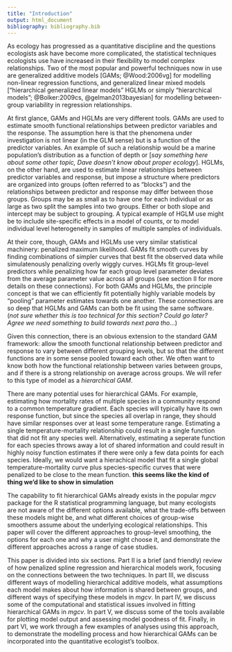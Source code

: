 ```yaml
---
title: "Introduction"
output: html_document
bibliography: bibliography.bib
---
```


As ecology has progressed as a quantitative discipline and the questions ecologists ask have become more complicated, the statistical techniques ecologists use have increased in their flexibility to model complex relationships. Two of the most popular and powerful techniques now in use are generalized additive models [GAMs; @Wood:2006vg] for modelling non-linear regression functions, and generalized linear mixed models ["hierarchical generalized linear models" HGLMs or simply "hierarchical models"; @Bolker:2009cs, @gelman2013bayesian] for modelling between-group variability in regression relationships. 


At first glance, GAMs and HGLMs are very different tools. GAMs are used to estimate smooth functional relationships between predictor variables and the response. The assumption here is that the phenomena under investigation is not linear (in the GLM sense) but is a function of the predictor variables. An example of such a relationship would be a marine population's distribution as a function of depth or [*say something here about some other topic, Dave doesn't know about proper ecology*]. HGLMs, on the other hand, are used to estimate linear relationships between predictor variables and response, but impose a structure where predictors are organized into groups (often referred to as "blocks") and the relationships between predictor and response may differ between those groups. Groups may be as small as to have one for each individual or as large as two split the samples into two groups. Either or both slope and intercept may be subject to grouping. A typical example of HGLM use might be to include site-specific effects in a model of counts, or to model individual level heterogeneity in samples of multiple samples of individuals.

At their core, though, GAMs and HGLMs use very similar statistical machinery: penalized maximum likelihood. GAMs fit smooth curves by finding combinations of simpler curves that best fit the observed data while simulatenously penalizing overly wiggly curves. HGLMs fit group-level predictors while penalizing how far each group level parameter deviates from the average parameter value across all groups (see section II for more details on these connections). For both GAMs and HGLMs, the principle concept is that we can efficiently fit potentially highly variable models by "pooling" parameter estimates towards one another. These connections are so deep that HGLMs and GAMs can both be fit using the same software. (*not sure whether this is too technical for this section? Could go later? Agree we need something to build towards next para tho...*)

Given this connection, there is an obvious extension to the standard GAM framework: allow the smooth functional relationship between predictor and response to vary between different grouping levels, but so that the different functions are in some sense pooled toward each other. We often want to know both how the functional relationship between varies between groups, and if there is a strong relationship on average across groups. We will refer to this type of model as a *hierarchical GAM*.

There are many potential uses for hierarchical GAMs. For example, estimating how mortality rates of multiple species in a community respond to a common temperature gradient. Each species will typically have its own response function, but since the species all overlap in range, they should have similar responses over at least some temperature range. Estimating a single temperature-mortality relationship could result in a single function that did not fit any species well. Alternatively, estimating a seperate function for each species throws away a lot of shared information and could result in highly noisy function estimates if there were only a few data points for each species. Ideally, we would want a hierachical model that fit a single global temperature-mortality curve plus species-specific curves that were penalized to be close to the mean function. **this seems like the kind of thing we'd like to show in simulation**

The capability to fit hierarchical GAMs already exists in the popular *mgcv* package for the R statistical programming language, but many ecologists are not aware of the different options available, what the trade-offs between these models might be, and what different choices of group-wise smoothers assume about the underlying ecological relationships. This paper will cover the different approaches to group-level smoothing, the options for each one and why a user might choose it, and demonstrate the different approaches across a range of case studies. 

This paper is divided into six sections. Part II is a brief (and friendly) review of how penalized spline regression and hierarchical models work, focusing on the connections between the two techniques. In part III, we discuss different ways of modelling hierarchical additive models, what assumptions each model makes about how information is shared between groups, and different ways of specifying these models in *mgcv*. In part IV, we discuss some of the computational and statistical issues involved in fitting hierarchical GAMs in *mgcv*. In part V, we discuss some of the tools available for plotting model output and assessing model goodness of fit. Finally, in part VI, we work through a few examples of analyses using this approach, to demonstrate the modelling process and how hierarchical GAMs can be incorporated into the quantitative ecologist's toolbox. 




